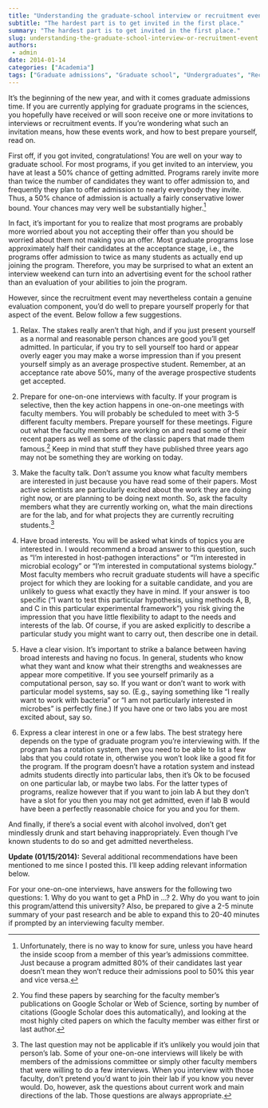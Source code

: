 ```yaml
---
title: "Understanding the graduate-school interview or recruitment event"
subtitle: "The hardest part is to get invited in the first place."
summary: "The hardest part is to get invited in the first place."
slug: understanding-the-graduate-school-interview-or-recruitment-event
authors:
 - admin
date: 2014-01-14
categories: ["Academia"]
tags: ["Graduate admissions", "Graduate school", "Undergraduates", "Recruitment weekend"]
---
```


It’s the beginning of the new year, and with it comes graduate admissions time. If you are currently applying for graduate programs in the sciences, you hopefully have received or will soon receive one or more invitations to interviews or recruitment events. If you’re wondering what such an invitation means, how these events work, and how to best prepare yourself, read on.

First off, if you got invited, congratulations! You are well on your way to graduate school. For most programs, if you get invited to an interview, you have at least a 50% chance of getting admitted. Programs rarely invite more than twice the number of candidates they want to offer admission to, and frequently they plan to offer admission to nearly everybody they invite. Thus, a 50% chance of admission is actually a fairly conservative lower bound. Your chances may very well be substantially higher.[^1]

[^1]: Unfortunately, there is no way to know for sure, unless you have heard the inside scoop from a member of this year’s admissions committee. Just because a program admitted 80% of their candidates last year doesn’t mean they won’t reduce their admissions pool to 50% this year and vice versa.


In fact, it’s important for you to realize that most programs are probably more worried about you not accepting their offer than you should be worried about them not making you an offer. Most graduate programs lose approximately half their candidates at the acceptance stage, i.e., the programs offer admission to twice as many students as actually end up joining the program. Therefore, you may be surprised to what an extent an interview weekend can turn into an advertising event for the school rather than an evaluation of your abilities to join the program.

However, since the recruitment event may nevertheless contain a genuine evaluation component, you’d do well to prepare yourself properly for that aspect of the event. Below follow a few suggestions.

1. Relax. The stakes really aren’t that high, and if you just present yourself as a normal and reasonable person chances are good you’ll get admitted. In particular, if you try to sell yourself too hard or appear overly eager you may make a worse impression than if you present yourself simply as an average prospective student. Remember, at an acceptance rate above 50%, many of the average prospective students get accepted.

2. Prepare for one-on-one interviews with faculty. If your program is selective, then the key action happens in one-on-one meetings with faculty members. You will probably be scheduled to meet with 3-5 different faculty members. Prepare yourself for these meetings. Figure out what the faculty members are working on and read some of their recent papers as well as some of the classic papers that made them famous.[^2] Keep in mind that stuff they have published three years ago may not be something they are working on today.

[^2]: You find these papers by searching for the faculty member’s publications on Google Scholar or Web of Science, sorting by number of citations (Google Scholar does this automatically), and looking at the most highly cited papers on which the faculty member was either first or last author.


3. Make the faculty talk. Don’t assume you know what faculty members are interested in just because you have read some of their papers. Most active scientists are particularly excited about the work they are doing right now, or are planning to be doing next month. So, ask the faculty members what they are currently working on, what the main directions are for the lab, and for what projects they are currently recruiting students.[^3]

[^3]: The last question may not be applicable if it’s unlikely you would join that person’s lab. Some of your one-on-one interviews will likely be with members of the admissions committee or simply other faculty members that were willing to do a few interviews. When you interview with those faculty, don’t pretend you’d want to join their lab if you know you never would. Do, however, ask the questions about current work and main directions of the lab. Those questions are always appropriate.


4. Have broad interests. You will be asked what kinds of topics you are interested in. I would recommend a broad answer to this question, such as “I’m interested in host-pathogen interactions” or “I’m interested in microbial ecology” or “I’m interested in computational systems biology.” Most faculty members who recruit graduate students will have a specific project for which they are looking for a suitable candidate, and you are unlikely to guess what exactly they have in mind. If your answer is too specific (“I want to test this particular hypothesis, using methods A, B, and C in this particular experimental framework”) you risk giving the impression that you have little flexibility to adapt to the needs and interests of the lab. Of course, if you are asked explicitly to describe a particular study you might want to carry out, then describe one in detail.

5. Have a clear vision. It’s important to strike a balance between having broad interests and having no focus. In general, students who know what they want and know what their strengths and weaknesses are appear more competitive. If you see yourself primarily as a computational person, say so. If you want or don’t want to work with particular model systems, say so. (E.g., saying something like “I really want to work with bacteria” or “I am not particularly interested in microbes” is perfectly fine.) If you have one or two labs you are most excited about, say so.

6. Express a clear interest in one or a few labs. The best strategy here depends on the type of graduate program you’re interviewing with. If the program has a rotation system, then you need to be able to list a few labs that you could rotate in, otherwise you won’t look like a good fit for the program. If the program doesn’t have a rotation system and instead admits students directly into particular labs, then it’s Ok to be focused on one particular lab, or maybe two labs. For the latter types of programs, realize however that if you want to join lab A but they don’t have a slot for you then you may not get admitted, even if lab B would have been a perfectly reasonable choice for you and you for them.

And finally, if there’s a social event with alcohol involved, don’t get mindlessly drunk and start behaving inappropriately. Even though I’ve known students to do so and get admitted nevertheless.

**Update (01/15/2014):** Several additional recommendations have been mentioned to me since I posted this. I'll keep adding relevant information below.

For your one-on-one interviews, have answers for the following two questions: 1. Why do you want to get a PhD in ...? 2. Why do you want to join this program/attend this university? Also, be prepared to give a 2-5 minute summary of your past research and be able to expand this to 20-40 minutes if prompted by an interviewing faculty member.
